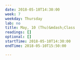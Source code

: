 ```yaml
---
date: 2018-05-10T14:30:00
week: 7
weekday: Thursday
lab: no
title: May, 10 (Thu)&mdash;Class
readings: []
optional: []
startTime: 2018-05-10T14:30:00
endTime: 2018-05-10T15:50:00

---
```

